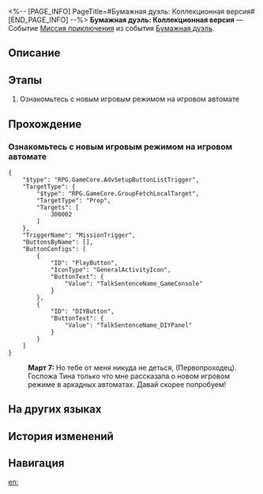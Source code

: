 <%-- [PAGE_INFO]
PageTitle=#Бумажная дуэль: Коллекционная версия#
[END_PAGE_INFO] --%>
{{Дополнить|Диалоги.}}
{{Миссия Инфобокс
|id              = 8023111
|Название        = 
|Изображение     = Миссия Бумажная дуэль Коллекционная версия.png
|Тип             = Миссия приключения
|Событие         = Бумажная дуэль
|Глава           = 
|Условия         = Завершена [[Миссия приключения]] «[[Бумажная дуэль]]»
|Персонажи       = Март 7; Первопроходец
|СтартЛокация    = [[Пенакония]] — [[«(Лучезарный шпат/Корма Освоения/Таталов/Парящая стрелка часов)»]]
|Мир             = Пенакония
|Предыдущая      = Бумажная дуэль
|Следующая       = 
|Награды         = Звёздный нефрит*10; Утраченные золотые частицы*3; Кредиты*20 000
}}
'''Бумажная дуэль: Коллекционная версия''' — Событие [[Миссия приключения]] из события [[Бумажная дуэль]].

==Описание==
{{Описание|<!--официальное описание из Перекрёстка судеб-->}}

==Этапы==
# Ознакомьтесь с новым игровым режимом на игровом автомате

==Прохождение==
{{Дополнить}}
===Ознакомьтесь с новым игровым режимом на игровом автомате===
{{Описание миссии|тип=Миссия приключения|локация=«(Лучезарный шпат/Корма Освоения/Таталов/Парящая стрелка часов)»|Вы получили приглашение от Семьи. Тина из клана Ирисов приглашает вас протестировать новую игру под названием «Бумажная дуэль».<br />Не похоже на мошенничество... Можно и попробовать, верно? Терять-то нечего.}}
{{Диалог Начало}}
<pre>{
	"$type": "RPG.GameCore.AdvSetupButtonListTrigger",
	"TargetType": {
		"$type": "RPG.GameCore.GroupFetchLocalTarget",
		"TargetType": "Prop",
		"Targets": [
			300002
		]
	},
	"TriggerName": "MissionTrigger",
	"ButtonsByName": [],
	"ButtonConfigs": [
		{
			"ID": "PlayButton",
			"IconType": "GeneralActivityIcon",
			"ButtonText": {
				"Value": "TalkSentenceName_GameConsole"
			}
		},
		{
			"ID": "DIYButton",
			"ButtonText": {
				"Value": "TalkSentenceName_DIYPanel"
			}
		}
	]
}</pre>
:<!--3-second delay-->
:'''Март 7:''' Но тебе от меня никуда не деться, (Первопроходец). Госпожа Тина только что мне рассказала о новом игровом режиме в аркадных автоматах. Давай скорее попробуем!
{{Диалог Конец}}

==На других языках==
{{На других языках
|en   = Origami Bird Clash: Collector's Edition
|zhs  = 「折纸小鸟对对碰」·典藏版
|zht  = 「摺紙小鳥對對碰」•典藏版
|ja   = 「折り紙の小鳥マッチ」・コレクション版
|ko   = 「종이새 팡팡」•소장판
|es   = Choque de pajaritos de papel: edición de coleccionista
|fr   = Rififruit chez les oiseaux en origami édition collector
|ru   = Бумажная дуэль: Коллекционная версия
|th   = นกกระดาษตะลุมบอน: ฉบับนักสะสม
|vi   = Chim Giấy Đại Chiến - Bản Sưu Tập
|de   = Origamivogel-Matching – Sammleredition
|id   = Adu Jotos Burung Origami: Edisi Kolektor
|pt   = Choque de Pássaro de Origami: Edição de Colecionador
}}

==История изменений==
{{История изменений|3.5}}

==Навигация==
{{Миссия приключения Навбокс|Глава }}

[[en:]]
